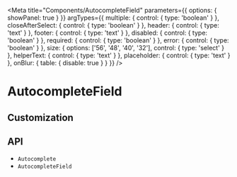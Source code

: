 

<Meta
  title="Components/AutocompleteField"
  parameters={{
    options: { showPanel: true }
  }}
  argTypes={{
    multiple: {
      control: { type: 'boolean' }
    },
    closeAfterSelect: {
      control: { type: 'boolean' }
    },
    header: {
      control: {
        type: 'text'
      }
    },
    footer: {
      control: {
        type: 'text'
      }
    },
    disabled: {
      control: { type: 'boolean' }
    },
    required: {
      control: { type: 'boolean' }
    },
    error: {
      control: { type: 'boolean' }
    },
    size: {
      options: ['56', '48', '40', '32'],
      control: { type: 'select' }
    },
    helperText: {
      control: { type: 'text' }
    },
    placeholder: {
      control: { type: 'text' }
    },
    onBlur: {
      table: { disable: true }
    }
  }}
/>

# AutocompleteField

<Description of={AutocompleteField} />

<Canvas>
  <Story story={stories.Demo} name="Demo" />
</Canvas>

<ArgsTable story="Demo" />

## Customization

<Canvas>
  <Story story={stories.Customization} name="Customization" />
</Canvas>

## API

<ul>
  <li>
    <LinkTo kind="components-api-Autocomplete" story="page">
      <code>Autocomplete</code>
    </LinkTo>
  </li>
  <li>
    <LinkTo kind="components-api-AutocompleteField" story="page">
      <code>AutocompleteField</code>
    </LinkTo>
  </li>
</ul>
